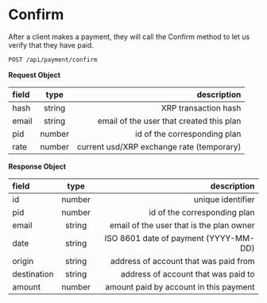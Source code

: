 # Confirm

After a client makes a payment, they will call the Confirm method to let us verify that they have paid.

```bash filename="Endpoints" copy
POST /api/payment/confirm
```

**Request Object**

| field |  type  |                               description |
| :---- | :----: | ----------------------------------------: |
| hash  | string |                      XRP transaction hash |
| email | string |  email of the user that created this plan |
| pid   | number |              id of the corresponding plan |
| rate  | number | current usd/XRP exchange rate (temporary) |

**Response Object**

| field       |  type  |                              description |
| :---------- | :----: | ---------------------------------------: |
| id          | number |                        unique identifier |
| pid         | number |             id of the corresponding plan |
| email       | string | email of the user that is the plan owner |
| date        | string |    ISO 8601 date of payment (YYYY-MM-DD) |
| origin      | string |    address of account that was paid from |
| destination | string |      address of account that was paid to |
| amount      | number |   amount paid by account in this payment |

